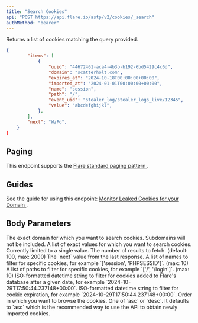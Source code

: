 ```yaml
---
title: "Search Cookies"
api: "POST https://api.flare.io/astp/v2/cookies/_search"
authMethod: "bearer"
---
```



<GatedAccessFeatureAstp />

Returns a list of cookies matching the query provided.

<ResponseExample>

```json Response Example
{
        "items": [
            {
                "uuid": "44672461-aca4-4b3b-b192-6bd5429c4c6d",
                "domain": "scatterholt.com",
                "expires_at": "2024-10-18T00:00:00+00:00",
                "imported_at": "2024-01-01T00:00:00+00:00",
                "name": "session",
                "path": "/",
                "event_uid": "stealer_log/stealer_logs_live/12345",
                "value": "abcdefghijkl",
            },
        ],
        "next": "WzFd",
    }
}
```

</ResponseExample>

## Paging

This endpoint supports the 
[Flare standard paging pattern <Icon icon="book" size={16} />](/concepts/paging).

## Guides

See the guide for using this endpoint:
[Monitor Leaked Cookies for your Domain <Icon icon="book" size={16} />](/guides/cookie-monitoring).

## Body Parameters

<ParamField body="domain" type="string">
  The exact domain for which you want to search cookies. Subdomains will not be included.
</ParamField>

<ParamField body="values" type="string[]">
  A list of exact values for which you want to search cookies. Currently limited to a single value.
</ParamField>

<ParamField body="size" type="number">
  The number of results to fetch. (default: 100, max: 2000)
</ParamField>

<ParamField body="from" type="string">
  The `next` value from the last response.
</ParamField>

<ParamField body="names" type="string[]">
  A list of names to filter for specific cookies, for example `['session', 'PHPSESSID']`. (max: 10)
</ParamField>

<ParamField body="paths" type="string[]">
  A list of paths to filter for specific cookies, for example `['/', '/login']`. (max: 10)
</ParamField>

<ParamField body="imported_after" type="string">
  ISO-formatted datetime string to filter for cookies added to Flare's database after a given date, for example `2024-10-29T17:50:44.237148+00:00`.
</ParamField>

<ParamField body="expires_after" type="string">
  ISO-formatted datetime string to filter for cookie expiration, for example `2024-10-29T17:50:44.237148+00:00`.
</ParamField>

<ParamField query="order" type="string">
  Order in which you want to browse the cookies. One of `asc` or `desc`.
  It defaults to `asc` which is the recommended way to use the API to obtain newly imported cookies.
</ParamField>
